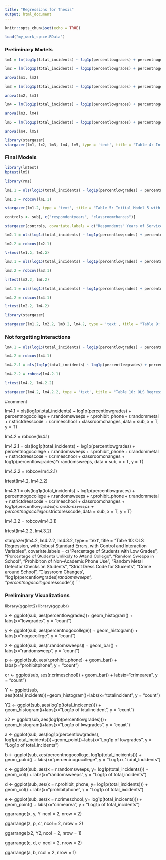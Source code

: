 ```yaml
---
title: "Regressions for Thesis"
output: html_document
---
```

```r
knitr::opts_chunk$set(echo = TRUE)
```

```r
load("my_work_space.RData")
```

### Preliminary Models
```r
lm1 = lm(log1p(total_incidents) ~ log1p(percentlowgrades) + percentnogocollege, sub)

lm2 = lm(log1p(total_incidents) ~ log1p(percentlowgrades) + percentnogocollege + r.randomsweeps, sub)

anova(lm1, lm2)

lm3 = lm(log1p(total_incidents) ~ log1p(percentlowgrades) + percentnogocollege + r.randomsweeps + r.prohibit_phone, sub)

anova(lm2, lm3)

lm4 = lm(log1p(total_incidents) ~ log1p(percentlowgrades) + percentnogocollege + r.randomsweeps + r.prohibit_phone + r.randommetal, sub)

anova(lm3, lm4)

lm5 = lm(log1p(total_incidents) ~ log1p(percentlowgrades) + percentnogocollege + r.randomsweeps + r.prohibit_phone + r.randommetal + r.strictdresscode, sub)

anova(lm4, lm5)

library(stargazer)
stargazer(lm1, lm2, lm3, lm4, lm5, type = 'text', title = "Table 4: Initial Models", covariate.labels = c("Percentage of Students with Low Grades", "Percentage of Students Unlikely to Attend College", "Random Sweeps in School", "Prohibition of Non-Academic Phone Use", "Random Metal Detector Checks on Students", "Strict Dress Code for Students"))
```

### Final Models

```r
library(lmtest)
bptest(lm5)

library(rms)

lm1.1 = ols(log1p(total_incidents) ~ log1p(percentlowgrades) + percentnogocollege + r.randomsweeps + r.prohibit_phone + r.randommetal + r.strictdresscode, data = sub, x = T, y = T)

lm1.2 = robcov(lm1.1)

stargazer(lm1.2, type = 'text', title = "Table 5: Initial Model 5 with Robust Standard Errors", covariate.labels = c("Percentage of Students with Low Grades", "Percentage of Students Unlikely to Attend College", "Random Sweeps in School", "Prohibition of Non-Academic Phone Use", "Random Metal Detector Checks on Students", "Strict Dress Code for Students"))

controls <- sub[, c("respondentyears", "classroomchanges")]

stargazer(controls, covariate.labels = c("Respondents' Years of Service", "Classroom Changes"))

lm2.1 = ols(log1p(total_incidents) ~ log1p(percentlowgrades) + percentnogocollege + r.randomsweeps + r.prohibit_phone + r.randommetal + r.strictdresscode + r.crimeschool, data = sub, x = T, y = T)

lm2.2 = robcov(lm2.1)

lrtest(lm1.2, lm2.2)

lm3.1 = ols(log1p(total_incidents) ~ log1p(percentlowgrades) + percentnogocollege + r.randomsweeps + r.prohibit_phone + r.randommetal + r.strictdresscode + r.crimeschool + log1p(respondentyears), data = sub, x = T, y = T)

lm3.2 = robcov(lm3.1)

lrtest(lm2.2, lm3.2)

lm4.1 = ols(log1p(total_incidents) ~ log1p(percentlowgrades) + percentnogocollege + r.randomsweeps + r.prohibit_phone + r.randommetal + r.strictdresscode + r.crimeschool + classroomchanges, data = sub, x = T, y = T)

lm4.2 = robcov(lm4.1)

lrtest(lm2.2, lm4.2)

library(stargazer)

stargazer(lm1.2, lm2.2, lm3.2, lm4.2, type = 'text', title = "Table 9: OLS Regression, with Robust Standard Errors, with Control Variables", covariate.labels = c("Percentage of Students with Low Grades", "Percentage of Students Unlikely to Attend College", "Random Sweeps in School", "Prohibition of Non-Academic Phone Use", "Random Metal Detector Checks on Students", "Strict Dress Code for Students", "Crime around School", "Respondent's Years of Service", "Classroom Changes"))

```

### Not forgetting Interactions


```r
lm4.1 = ols(log1p(total_incidents) ~ log1p(percentlowgrades) + percentnogocollege + r.randomsweeps + r.prohibit_phone + r.randommetal + r.strictdresscode + r.crimeschool + classroomchanges, data = sub, x = T, y = T)

lm4.2 = robcov(lm4.1)

lm4.2.1 = ols(log1p(total_incidents) ~ log1p(percentlowgrades) + percentnogocollege + r.randomsweeps + r.prohibit_phone + r.randommetal + r.strictdresscode + r.crimeschool + classroomchanges + log1p(percentlowgrades)*r.randomsweeps, data = sub, x = T, y = T)

lm4.2.2 = robcov(lm4.2.1)

lrtest(lm4.2, lm4.2.2)

stargazer(lm4.2, lm4.2.2, type = 'text', title = "Table 10: OLS Regression, with Robust Standard Errors, with Control and Interaction Variables", covariate.labels = c("Percentage of Students with Low Grades", "Percentage of Students Unlikely to Attend College", "Random Sweeps in School", "Prohibition of Non-Academic Phone Use", "Random Metal Detector Checks on Students", "Strict Dress Code for Students", "Crime around School", "Classroom Changes", "log1p(percentlowgrades)*randomsweeps"))
```



#comment

lm4.1 = ols(log1p(total_incidents) ~ log1p(percentlowgrades) + percentnogocollege + r.randomsweeps + r.prohibit_phone + r.randommetal + r.strictdresscode + r.crimeschool + classroomchanges, data = sub, x = T, y = T)

lm4.2 = robcov(lm4.1)

lm4.2.1 = ols(log1p(total_incidents) ~ log1p(percentlowgrades) + percentnogocollege + r.randomsweeps + r.prohibit_phone + r.randommetal + r.strictdresscode + r.crimeschool + classroomchanges + log1p(percentlowgrades)*r.randomsweeps, data = sub, x = T, y = T)

lm4.2.2 = robcov(lm4.2.1)

lrtest(lm4.2, lm4.2.2)

lm4.3.1 = ols(log1p(total_incidents) ~ log1p(percentlowgrades) + percentnogocollege + r.randomsweeps + r.prohibit_phone + r.randommetal + r.strictdresscode + r.crimeschool + classroomchanges + log1p(percentlowgrades)*r.randomsweeps + percentnogocollege*r.strictdresscode, data = sub, x = T, y = T)

lm4.3.2 = robcov(lm4.3.1)

lrtest(lm4.2.2, lm4.3.2)

stargazer(lm4.2, lm4.2.2, lm4.3.2, type = 'text', title = "Table 10: OLS Regression, with Robust Standard Errors, with Control and Interaction Variables", covariate.labels = c("Percentage of Students with Low Grades", "Percentage of Students Unlikely to Attend College", "Random Sweeps in School", "Prohibition of Non-Academic Phone Use", "Random Metal Detector Checks on Students", "Strict Dress Code for Students", "Crime around School", "Classroom Changes", "log1p(percentlowgrades)*randomsweeps", "percentnogocollege*dresscode"))
```


### Preliminary Visualizations

library(ggplot2)
library(ggpubr)

x <- ggplot(sub, aes(percentlowgrades))+ geom_histogram() + labs(x="lowgrades", y = "count")

y <- ggplot(sub, aes(percentnogocollege)) + geom_histogram() + labs(x="nogocollege",  y = "count")

z <- ggplot(sub, aes(r.randomsweeps)) + geom_bar() + labs(x="randomsweep", y = "count")

p <- ggplot(sub, aes(r.prohibit_phone)) + geom_bar() + labs(x="prohibitphone", y = "count")

cr <- ggplot(sub, aes(r.crimeschool)) + geom_bar() + labs(x="crimearea", y = "count")

Y <- ggplot(sub, aes(total_incidents))+geom_histogram()+labs(x="totalincident", y = "count")

Y2 <- ggplot(sub, aes(log1p(total_incidents))) + geom_histogram()+labs(x="Log1p of totalincident", y = "count")

x2 <- ggplot(sub, aes(log1p(percentlowgrades)))+ geom_histogram()+labs(x="Log1p of lowgrades", y = "count")

a <- ggplot(sub, aes(log1p(percentlowgrades), log1p(total_incidents)))+geom_point()+labs(x="Log1p of lowgrades", y = "Log1p of total_incidents")

b <- ggplot(sub, aes(percentnogocollege, log1p(total_incidents))) + geom_point() + labs(x="percentnogocollege", y = "Log1p of total_incidents")

c <- ggplot(sub, aes(x = r.randomsweeps, y= log1p(total_incidents))) + geom_col() + labs(x="randomsweeps", y = "Log1p of total_incidents")

d <- ggplot(sub, aes(x = r.prohibit_phone, y= log1p(total_incidents))) + geom_col() + labs(x="prohibitphone", y = "Log1p of total_incidents")

e <- ggplot(sub, aes(x = r.crimeschool, y= log1p(total_incidents))) + geom_point()  + labs(x="crimearea", y = "Log1p of total_incidents")

ggarrange(x, y, Y, ncol = 2, nrow = 2)

ggarrange(z, p, cr, ncol = 2, nrow = 2)

ggarrange(x2, Y2, ncol = 2, nrow = 1)

ggarrange(c, d, e, ncol = 2, nrow = 2)

ggarrange(a, b, ncol = 2, nrow = 1)


